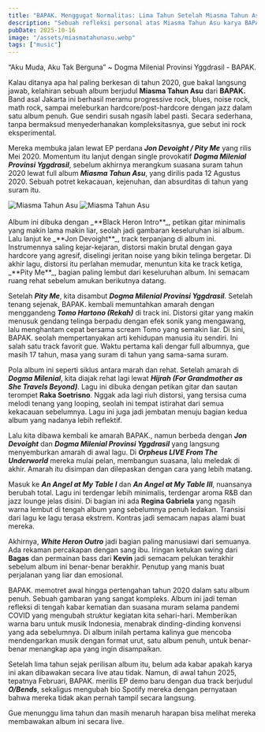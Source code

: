 ```yaml
---
title: "BAPAK. Menggugat Normalitas: Lima Tahun Setelah Miasma Tahun Asu"
description: "Sebuah refleksi personal atas Miasma Tahun Asu karya BAPAK., album yang menangkap kekacauan dan keputusasaan tahun 2020 dalam satu narasi musik eksperimental."
pubDate: 2025-10-16
image: "/assets/miasmatahunasu.webp"
tags: ["music"]
---
```



“Aku Muda, Aku Tak Berguna” ~ Dogma Milenial Provinsi Yggdrasil - BAPAK.

Kalau ditanya apa hal paling berkesan di tahun 2020, gue bakal langsung jawab, kelahiran sebuah album berjudul **Miasma Tahun Asu** dari **BAPAK.** Band asal Jakarta ini berhasil meramu progressive rock, blues, noise rock, math rock, sampai meleburkan hardcore/post-hardcore dengan jazz dalam satu album penuh. Gue sendiri susah ngasih label pasti. Secara sederhana, tanpa bermaksud menyederhanakan kompleksitasnya, gue sebut ini rock eksperimental.

Mereka membuka jalan lewat EP perdana _**Jon Devoight / Pity Me**_ yang rilis Mei 2020. Momentum itu lanjut dengan single provokatif _**Dogma Milenial Provinsi Yggdrasil**_, sebelum akhirnya merangkum suasana suram tahun 2020 lewat full album _**Miasma Tahun Asu**_, yang dirilis pada 12 Agustus 2020. Sebuah potret kekacauan, kejenuhan, dan absurditas di tahun yang suram itu.

<div style={{ display: "flex", justifyContent: "center", gap: "10px" }}>
  <Image
    src={miasmaImage}
    alt="Miasma Tahun Asu"
    style={{ width: "30%", margin: 0, padding: 0, display: "block" }}
  />
  <Image
    src={miasmaImage2}
    alt="Miasma Tahun Asu"
    style={{ width: "30%", margin: 0, padding: 0, display: "block" }}
  />
</div>
<br/>
Album ini dibuka dengan _**Black Heron Intro**_, petikan gitar minimalis yang makin lama makin liar, seolah jadi gambaran keseluruhan isi album. Lalu lanjut ke _**Jon Devoight**_, track terpanjang di album ini. Instrumennya saling kejar-kejaran, distorsi makin brutal dengan gaya hardcore yang agresif, diselingi jeritan noise yang bikin telinga bergetar. Di akhir lagu, distorsi itu perlahan memudar, menuntun kita ke track ketiga, _**Pity Me**_, bagian paling lembut dari keseluruhan album. Ini semacam ruang rehat sebelum amukan berikutnya datang.

Setelah _**Pity Me**_, kita disambut _**Dogma Milenial Provinsi Yggdrasil**_. Setelah tenang sejenak, BAPAK. kembali memuntahkan amarah dengan menggandeng _**Tomo Hartono (Rekah)**_ di track ini. Distorsi gitar yang makin menusuk gendang telinga berpadu dengan efek sonik yang mengawang, lalu menghantam cepat bersama scream Tomo yang semakin liar. Di sini, BAPAK. seolah mempertanyakan arti kehidupan manusia itu sendiri. Ini salah satu track favorit gue. Waktu pertama kali dengar full albumnya, gue masih 17 tahun, masa yang suram di tahun yang sama-sama suram.

Pola album ini seperti siklus antara marah dan rehat. Setelah amarah di _**Dogma Milenial**_, kita diajak rehat lagi lewat _**Hijrah (For Grandmother as She Travels Beyond)**_. Lagu ini dibuka dengan petikan gitar dan sautan terompet **Raka Soetrisno**. Nggak ada lagi riuh distorsi, yang tersisa cuma melodi tenang yang looping, seolah ini tempat istirahat dari semua kekacauan sebelumnya. Lagu ini juga jadi jembatan menuju bagian kedua album yang nadanya lebih reflektif.

Lalu kita dibawa kembali ke amarah BAPAK., namun berbeda dengan _**Jon Devoight**_ dan _**Dogma Milenial Provinsi Yggdrasil**_ yang langsung menyemburkan amarah di awal lagu. Di _**Orpheus LIVE From The Underworld**_ mereka mulai pelan, membangun suasana, lalu meledak di akhir. Amarah itu disimpan dan dilepaskan dengan cara yang lebih matang.

Masuk ke _**An Angel at My Table I**_ dan _**An Angel at My Table III**_, nuansanya berubah total. Lagu ini terdengar lebih minimalis, terdengar aroma R&B dan jazz lounge jelas disini. Di bagian ini ada **Regina Gabriela** yang ngasih warna lembut di tengah album yang sebelumnya penuh ledakan. Transisi dari lagu ke lagu terasa ekstrem. Kontras jadi semacam napas alami buat mereka.

Akhirnya, _**White Heron Outro**_ jadi bagian paling manusiawi dari semuanya. Ada rekaman percakapan dengan sang ibu. Iringan ketukan swing dari **Bagas** dan permainan bass dari **Kevin** jadi semacam pelukan terakhir sebelum album ini benar-benar berakhir. Penutup yang manis buat perjalanan yang liar dan emosional.

BAPAK. memotret awal hingga pertengahan tahun 2020 dalam satu album penuh. Sebuah gambaran yang sangat kompleks. Album ini jadi teman refleksi di tengah kabar kematian dan suasana muram selama pandemi COVID yang mengubah struktur kegiatan kita sehari-hari. Memberikan warna baru untuk musik Indonesia, menabrak dinding-dinding konvensi yang ada sebelumnya. Di album inilah pertama kalinya gue mencoba mendengarkan musik dengan format urut, satu album penuh, untuk benar-benar menangkap apa yang ingin disampaikan.

Setelah lima tahun sejak perilisan album itu, belum ada kabar apakah karya ini akan dibawakan secara live atau tidak. Namun, di awal tahun 2025, tepatnya Februari, BAPAK. merilis EP demo baru dengan dua track berjudul _**O/Bends**_, sekaligus mengubah bio Spotify mereka dengan pernyataan bahwa mereka tidak akan pernah tampil secara langsung.

Gue menunggu lima tahun dan masih menaruh harapan bisa melihat mereka membawakan album ini secara live.
